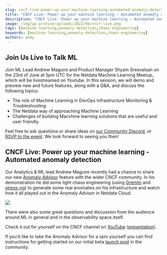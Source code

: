 ```yaml
---
slug: cncf-live-power-up-your-machine-learning-automated-anomaly-detection
title: "CNCF Live: Power up your machine learning – Automated anomaly detection"
description: "CNCF Live: Power up your machine learning – Automated anomaly detection"
image: /img/wp-archive/uploads/2022/04/cncf-live.png
tags: [machine-learning,anomaly-detection,chaos-engineering]
keywords: [machine-learning,anomaly-detection,chaos-engineering]
authors: andy
---
```


<!--truncate-->

## Join Us Live to Talk ML

Join ML Lead Andrew Maguire and Product Manager Shyam Sreevalsan on the 23rd of June at 5pm UTC for the Netdata Machine Learning Meetup, which will be livestreamed on Youtube. In this session, we will demo and preview new and future features, along with a Q&amp;A, and discuss the following topics:
<ul>
 	<li>The role of Machine Learning in DevOps Infrastructure Monitoring &amp; Troubleshooting</li>
 	<li>The Netdata way of approaching Machine Learning</li>
 	<li>Challenges of building Macvhine learning solutions that are useful and user friendly.</li>
</ul>
Feel free to ask questions or share ideas on <a href="https://discord.gg/ZyeDHQTdaW">our Community Discord</a>, or <a href="https://(https://www.meetup.com/netdata-infrastructure-monitoring-meetup-group/events/286243158/">RSVP to the event</a>. We look forward to seeing you then!

## CNCF Live: Power up your machine learning - Automated anomaly detection

Our Analytics &amp; ML lead Andrew Maguire recently had a chance to share our new <a href="https://community.netdata.cloud/t/anomaly-advisor-beta-launch/2717">Anomaly Advisor</a> feature with the wider CNCF community. In his demonstration he did some light chaos engineering (using <a href="https://www.gremlin.com/">Gremlin</a> and <a href="https://wiki.ubuntu.com/Kernel/Reference/stress-ng">stress-ng</a>) to generate some real anomalies on his infrastructure and watch how it all played out in the Anomaly Advisor in Netdata Cloud.

![](/img/wp-archive/uploads/2022/04/anomaly_advisor-600x338.png)

There were also some great questions and discussion from the audience around ML in general and in the observability space itself.

Check it out for yourself on the CNCF channel on <a href="https://youtu.be/pI-MUupmD64" target="_blank" rel="noopener">YouTube</a> (<a href="https://docs.google.com/presentation/d/1n8ZAlD0n1_clryezT_L7MhLvyR6wPgfQRyGwZWC_LTc/edit?usp=sharing" target="_blank" rel="noopener">presentation</a>).

<ReactPlayer controls width='100%' url='https://www.youtube.com/embed/pI-MUupmD64'/>

If you’d like to take the Anomaly Advisor for a spin yourself you can find instructions for getting started on our initial beta <a href="https://community.netdata.cloud/t/anomaly-advisor-beta-launch/2717">launch post</a> in the community.
